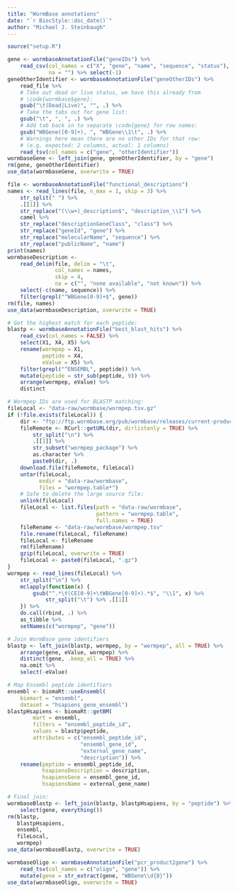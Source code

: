 ```yaml
---
title: "WormBase annotations"
date: "`r BiocStyle::doc_date()`"
author: "Michael J. Steinbaugh"
---
```


```r
source("setup.R")
```

```r
gene <- wormbaseAnnotationFile("geneIDs") %>%
    read_csv(col_names = c("X", "gene", "name", "sequence", "status"),
             na = "") %>% select(-1)
geneOtherIdentifier <- wormbaseAnnotationFile("geneOtherIDs") %>%
    read_file %>%
    # Take out dead or live status, we have this already from
    # \code{wormbase$gene}:
    gsub("\t(Dead|Live)", "", .) %>%
    # Take the tabs out for gene list:
    gsub("\t", ", ", .) %>%
    # Add tab back in to separate \code{gene} for row names:
    gsub("WBGene([0-9]+), ", "WBGene\\1\t", .) %>%
    # Warnings here mean there are no other IDs for that row:
    # (e.g. expected: 2 columns, actual: 1 columns)
    read_tsv(col_names = c("gene", "otherIdentifier"))
wormbaseGene <- left_join(gene, geneOtherIdentifier, by = "gene")
rm(gene, geneOtherIdentifier)
use_data(wormbaseGene, overwrite = TRUE)
```

```r
file <- wormbaseAnnotationFile("functional_descriptions")
names <- read_lines(file, n_max = 1, skip = 3) %>%
    str_split(" ") %>%
    .[[1]] %>%
    str_replace("(\\w+)_description$", "description_\\1") %>%
    camel %>%
    str_replace("descriptionGeneClass", "class") %>%
    str_replace("geneId", "gene") %>%
    str_replace("molecularName", "sequence") %>%
    str_replace("publicName", "name")
print(names)
wormbaseDescription <-
    read_delim(file, delim = "\t",
               col_names = names,
               skip = 4,
               na = c("", "none available", "not known")) %>%
    select(-c(name, sequence)) %>%
    filter(grepl("^WBGene[0-9]+$", gene))
rm(file, names)
use_data(wormbaseDescription, overwrite = TRUE)
```

```r
# Get the highest match for each peptide:
blastp <- wormbaseAnnotationFile("best_blast_hits") %>%
    read_csv(col_names = FALSE) %>%
    select(X1, X4, X5) %>%
    rename(wormpep = X1,
           peptide = X4,
           eValue = X5) %>%
    filter(grepl("^ENSEMBL", peptide)) %>%
    mutate(peptide = str_sub(peptide, 9)) %>%
    arrange(wormpep, eValue) %>%
    distinct

# Wormpep IDs are used for BLASTP matching:
fileLocal <- "data-raw/wormbase/wormpep.tsv.gz"
if (!file.exists(fileLocal)) {
    dir <- "ftp://ftp.wormbase.org/pub/wormbase/releases/current-production-release/species/c_elegans/PRJNA13758/"
    fileRemote <- RCurl::getURL(dir, dirlistonly = TRUE) %>%
        str_split("\n") %>%
        .[[1]] %>%
        str_subset("wormpep_package") %>%
        as.character %>%
        paste0(dir, .)
    download.file(fileRemote, fileLocal)
    untar(fileLocal,
          exdir = "data-raw/wormbase",
          files = "wormpep.table*")
    # Safe to delete the large source file:
    unlink(fileLocal)
    fileLocal <- list.files(path = "data-raw/wormbase",
                            pattern = "wormpep.table",
                            full.names = TRUE)
    fileRename <- "data-raw/wormbase/wormpep.tsv"
    file.rename(fileLocal, fileRename)
    fileLocal <- fileRename
    rm(fileRename)
    gzip(fileLocal, overwrite = TRUE)
    fileLocal <- paste0(fileLocal, ".gz")
}
wormpep <- read_lines(fileLocal) %>%
    str_split("\n") %>%
    mclapply(function(x) {
        gsub("^.*\t(CE[0-9]+\tWBGene[0-9]+).*$", "\\1", x) %>%
            str_split("\t") %>% .[[1]]
    }) %>%
    do.call(rbind, .) %>%
    as_tibble %>%
    setNames(c("wormpep", "gene"))

# Join WormBase gene identifiers
blastp <- left_join(blastp, wormpep, by = "wormpep", all = TRUE) %>%
    arrange(gene, eValue, wormpep) %>%
    distinct(gene, .keep_all = TRUE) %>%
    na.omit %>%
    select(-eValue)

# Map Ensembl peptide identifiers
ensembl <- biomaRt::useEnsembl(
    biomart = "ensembl",
    dataset = "hsapiens_gene_ensembl")
blastpHsapiens <- biomaRt::getBM(
        mart = ensembl,
        filters = "ensembl_peptide_id",
        values = blastp$peptide,
        attributes = c("ensembl_peptide_id",
                       "ensembl_gene_id",
                       "external_gene_name",
                       "description")) %>%
    rename(peptide = ensembl_peptide_id,
           hsapiensDescription = description,
           hsapiensGene = ensembl_gene_id,
           hsapiensName = external_gene_name)

# Final join:
wormbaseBlastp <- left_join(blastp, blastpHsapiens, by = "peptide") %>%
    select(gene, everything())
rm(blastp,
   blastpHsapiens,
   ensembl,
   fileLocal,
   wormpep)
use_data(wormbaseBlastp, overwrite = TRUE)
```

```r
wormbaseOligo <- wormbaseAnnotationFile("pcr_product2gene") %>%
    read_tsv(col_names = c("oligo", "gene")) %>%
    mutate(gene = str_extract(gene, "WBGene\\d{8}"))
use_data(wormbaseOligo, overwrite = TRUE)
```
